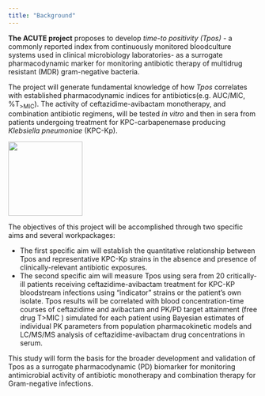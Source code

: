 ```yaml
---
title: "Background"
---
```


**The ACUTE project** proposes to develop *time-to positivity (Tpos)* - a commonly reported index from continuously monitored bloodculture systems used in clinical microbiology laboratories- as a surrogate pharmacodynamic marker for monitoring antibiotic therapy of multidrug resistant (MDR) gram-negative bacteria.

The project will generate fundamental knowledge of how *Tpos* correlates with established pharmacodynamic indices for antibiotics(e.g. AUC/MIC, %T~\>MIC~). The activity of ceftazidime-avibactam monotherapy, and combination antibiotic regimens, will be tested *in vitro* and then in sera from patients undergoing treatment for KPC-carbapenemase producing *Klebsiella pneumoniae* (KPC-Kp). <br>

::: column-margin
![](bloodculturebottle.png){fig-align="center" width="150"}
:::

The objectives of this project will be accomplished through two specific aims and several workpackages:

-   The first specific aim will establish the quantitative relationship between Tpos and representative KPC-Kp strains in the absence and presence of clinically-relevant antibiotic exposures.
-   The second specific aim will measure Tpos using sera from 20 critically-ill patients receiving ceftazidime-avibactam treatment for KPC-KP bloodstream infections using "indicator" strains or the patient's own isolate. Tpos results will be correlated with blood concentration-time courses of ceftazidime and avibactam and PK/PD target attainment (free drug T\>MIC ) simulated for each patient using Bayesian estimates of individual PK parameters from population pharmacokinetic models and LC/MS/MS analysis of ceftazidime-avibactam drug concentrations in serum.

This study will form the basis for the broader development and validation of Tpos as a surrogate pharmacodynamic (PD) biomarker for monitoring antimicrobial activity of antibiotic monotherapy and combination therapy for Gram-negative infections.
